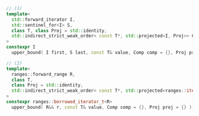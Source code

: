 ```cpp
// (1)
template<
  std::forward_iterator I,
  std::sentinel_for<I> S,
  class T, class Proj = std::identity,
  std::indirect_strict_weak_order< const T*, std::projected<I, Proj>> Comp = ranges::less
>
constexpr I
  upper_bound( I first, S last, const T& value, Comp comp = {}, Proj proj = {} );

// (2)
template<
  ranges::forward_range R,
  class T,
  class Proj = std::identity,
  std::indirect_strict_weak_order< const T*, std::projected<ranges::iterator_t<R>, Proj>> Comp = ranges::less
>
constexpr ranges::borrowed_iterator_t<R>
  upper_bound( R&& r, const T& value, Comp comp = {}, Proj proj = {} );
```
